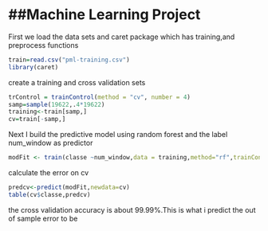 ##Machine Learning Project
========================================================

First we load the data sets and caret package which has training,and preprocess functions
```r
train=read.csv("pml-training.csv")
library(caret)
```

create a training and cross validation sets 
```r
trControl = trainControl(method = "cv", number = 4)
samp=sample(19622,.4*19622)
training<-train[samp,]
cv=train[-samp,]


```
Next I build the predictive model using random forest and the label num_window as predictor

```r
modFit <- train(classe ~num_window,data = training,method="rf",trainControl=trControl)

```
calculate the error on cv 
```r
predcv<-predict(modFit,newdata=cv)
table(cv$classe,predcv)

```
the cross validation accuracy is about 99.99%.This is what i predict the out of sample error to be
